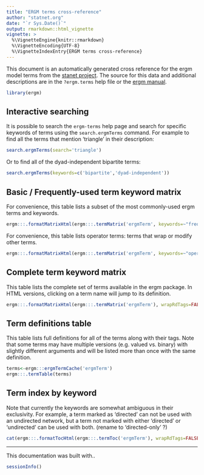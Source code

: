 ```yaml
---
title: "ERGM terms cross-reference"
author: "statnet.org"
date: "`r Sys.Date()`"
output: rmarkdown::html_vignette
vignette: >
  %\VignetteEngine{knitr::rmarkdown}
  %\VignetteEncoding{UTF-8}
  %\VignetteIndexEntry{ERGM terms cross-reference}
---
```

<style type="text/css">
table, td, th {
  border: 1px solid #cccccc;
  padding: 8px;
}
</style>

This document is an automatically generated cross reference for the ergm model terms from the [stanet project](https://statnet.org).  The source for this data and additional descriptions are in the `?ergm.terms` help file or the [ergm manual](https://cran.r-project.org/package=ergm). 


```r
library(ergm)
```

## Interactive searching

It is possible to search the `ergm-terms` help page and search for specific keywords of terms using the `search.ergmTerms` command.  For example to find all the terms that mention 'triangle' in their description:

```r
search.ergmTerms(search='triangle')
```

Or to find all of the dyad-independent bipartite terms:

```r
search.ergmTerms(keywords=c('bipartite','dyad-independent'))
```


## Basic / Frequently-used term keyword matrix

For convenience, this table lists a subset of the most commonly-used ergm terms and keywords.

```r
ergm:::.formatMatrixHtml(ergm:::.termMatrix('ergmTerm', keywords=~"frequently-used"%in%., display.keywords = subset(ergm::ergm_keyword(), popular)$name), wrapRdTags=FALSE)
```

For convenience, this table lists operator terms: terms that wrap or modify other terms.

```r
ergm:::.formatMatrixHtml(ergm:::.termMatrix('ergmTerm', keywords=~"operator"%in%., display.keywords = subset(ergm::ergm_keyword(), popular & name!="operator")$name), wrapRdTags=FALSE)
```


## Complete term keyword matrix
This table lists the complete set of terms available in the ergm package. In HTML versions, clicking on a term name will jump to its definition. 

```r
ergm:::.formatMatrixHtml(ergm:::.termMatrix('ergmTerm'), wrapRdTags=FALSE)
```


## Term definitions table

This table lists full definitions for all of the terms along with their tags.  Note that some terms may have multiple versions (e.g. valued vs. binary) with slightly different arguments and will be listed more than once with the same definition. 

```r
terms<-ergm:::ergmTermCache('ergmTerm')
ergm:::.termTable(terms)
```

## Term index by keyword

Note that currently the keywords are somewhat ambiguous in their exclusivity.  For example, a term marked as 'directed' can not be used with an undirected network, but a term not marked with either 'directed' or 'undirected' can be used with both. (rename to 'directed-only' ?)

```r
cat(ergm:::.formatTocHtml(ergm:::.termToc('ergmTerm'), wrapRdTags=FALSE))
```

------------

This documentation was built with..
```r
sessionInfo()
```
